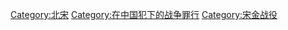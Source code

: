 [[Category:北宋|Category:北宋]]
[[Category:在中国犯下的战争罪行|Category:在中国犯下的战争罪行]]
[[Category:宋金战役|Category:宋金战役]]
